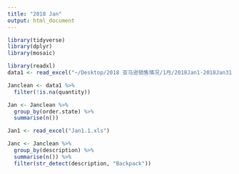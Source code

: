 ```yaml
---
title: "2018 Jan"
output: html_document
---
```


```r
library(tidyverse)
library(dplyr)
library(mosaic)
```

```r
library(readxl)
data1 <- read_excel("~/Desktop/2018 亚马逊销售情况/1月/2018Jan1-2018Jan31CustomTransaction.xls")
```

```r
Janclean <- data1 %>%
  filter(!is.na(quantity))

Jan <- Janclean %>%
  group_by(order.state) %>%
  summarise(n())

Jan1 <- read_excel("Jan1.1.xls")
```

```r
Janc <- Janclean %>%
  group_by(description) %>%
  summarise(n()) %>%
  filter(str_detect(description, "Backpack"))
```

